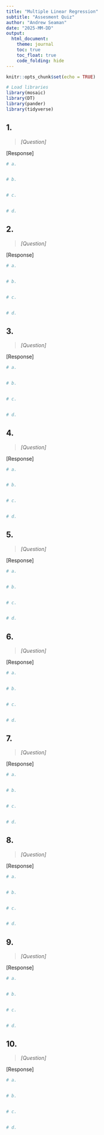 ```yaml
---
title: "Multiple Linear Regression"
subtitle: "Assesment Quiz"
author: "Andrew Seaman"
date: "2025-MM-DD"
output: 
  html_document:
    theme: journal
    toc: true
    toc_float: true
    code_folding: hide
---
```


<!-- ------ -->
<!-- SETUP: -->
<!-- ------ -->

```r
knitr::opts_chunk$set(echo = TRUE)
```

```r
# Load libraries
library(mosaic)
library(DT)
library(pander)
library(tidyverse)
```

<!-- Setup End -->










<!-- ---------- -->
<!-- QUESTIONS: -->
<!-- ---------- -->

## 1.
> _[Question]_

[Response]

```r
# a.


# b.


# c.


# d.


```

<!-- Q1. End -->










## 2.
> _[Question]_

[Response]

```r
# a.


# b.


# c.


# d.


```

<!-- Q2. End -->










## 3.
> _[Question]_

[Response]
```r
# a.


# b.


# c.


# d.


```

<!-- Q3. End -->










## 4.
> _[Question]_

[Response]
```r
# a.


# b.


# c.


# d.


```

<!-- Q4. End -->










## 5.
> _[Question]_

[Response]
```r
# a.


# b.


# c.


# d.


```

<!-- Q5. End -->










## 6.
> _[Question]_

[Response]
```r
# a.


# b.


# c.


# d.


```

<!-- Q6. End -->










## 7.
> _[Question]_

[Response]
```r
# a.


# b.


# c.


# d.


```

<!-- Q7. End -->










## 8.
> _[Question]_

[Response]
```r
# a.


# b.


# c.


# d.


```

<!-- Q8. End -->










## 9.
> _[Question]_

[Response]
```r
# a.


# b.


# c.


# d.


```

<!-- Q9. End -->










## 10.
> _[Question]_

[Response]
```r
# a.


# b.


# c.


# d.


```

<!-- Q10. End -->


<!-- Questions End -->




<!-- -------- -->
<!-- FILE END -->
<!-- -------- -->
